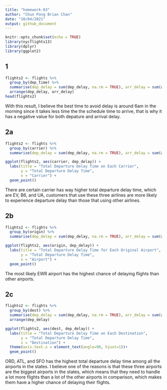 ```yaml
---
title: "homework-03"
author: "Chun Pong Brian Chan"
date: "10/04/2021"
output: github_document
---
```


```r
knitr::opts_chunk$set(echo = TRUE)
library(nycflights13)
library(dplyr)
library(ggplot2)
```

## 1

```r
flights2 <- flights %>%
  group_by(dep_time) %>%
  summarise(dep_delay = sum(dep_delay, na.rm = TRUE), arr_delay = sum(arr_delay, na.rm = TRUE)) %>%
  arrange(dep_delay, arr_delay)
head(flights2)
```
With this result, I believe the best time to avoid delay is around 6am in the morning since it takes less time the the schedule time to arrive, that is why it has a negative value for both depature and arrival delay.


## 2a
```r
flights2 <- flights %>%
  group_by(carrier) %>%
  summarise(dep_delay = sum(dep_delay, na.rm = TRUE), arr_delay = sum(arr_delay, na.rm = TRUE))

ggplot(flights2, aes(carrier, dep_delay)) +
  labs(title = "Total Departure Delay Time on Each Carrier", 
       y = "Total Departure Delay Time", 
       x = "Carrier") + 
  geom_point() 

```
There are certain carrier has way higher total departure delay time, which are EV, B6, and UA, customers that use these three airlines are more likely to experience departure delay than those that using other airlines.

## 2b
```r
flights2 <- flights %>%
  group_by(origin) %>%
  summarise(dep_delay = sum(dep_delay, na.rm = TRUE), arr_delay = sum(arr_delay, na.rm = TRUE))

ggplot(flights2, aes(origin, dep_delay)) +
  labs(title = "Total Departure Delay Time for Each Original Airport", 
       y = "Total Departure Delay Time", 
       x = "Airport") + 
  geom_point()
```
The most likely EWR airport has the highest chance of delaying flights than other airports.



## 2c
```r
flights2 <- flights %>%
  group_by(dest) %>%
  summarise(dep_delay = sum(dep_delay, na.rm = TRUE), arr_delay = sum(arr_delay, na.rm = TRUE)) %>%
  arrange(dep_delay)

ggplot(flights2, aes(dest, dep_delay)) +
  labs(title = "Total Departure Delay Time on Each Destination", 
       y = "Total Departure Delay Time", 
       x = "Destination") + 
  theme(axis.text.x = element_text(angle=90, hjust=1))+
  geom_point()
```
ORD, ATL, and SFO has the highest total departure delay time among all the airports in the states. I believe one of the reasons is that these three airports are the biggest airports in the states, which means that they need to handle a lot more flights than a lot of the other airports in comparison, which makes them have a higher chance of delaying their flights.

















